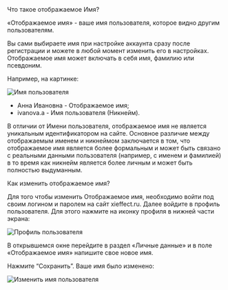 
<AnchorHeading type="h1" id="username">
  Что такое отображаемое Имя?
</AnchorHeading>

«Отображаемое имя» - ваше имя пользователя, которое видно другим пользователям. 

Вы сами выбираете имя при настройке аккаунта сразу после регистрации и можете в любой момент изменить его в настройках. Отображаемое имя может включать в себя имя, фамилию или псевдоним.

Например, на картинке:

<Image
  width={960}
  height={116}
  src="/assets/markdown/work-beginning/username.png"
  alt="Имя пользователя"
  noRatio
/>

- Анна Ивановна - Отображаемое имя;
- ivanova.a - Имя пользователя (Никнейм).

В отличии от Имени пользователя, отображаемое имя не является уникальным идентификатором на сайте. Основное различие между отображаемым именем и никнеймом заключается в том, что отображаемое имя является более формальным и может быть связано с реальными данными пользователя (например, с именем и фамилией) в то время как никнейм является более личным и может быть полностью выдуманным.

<AnchorHeading type="h2" id="change-username">
  Как изменить отображаемое имя?
</AnchorHeading>

Для того чтобы изменить Отображаемое имя, необходимо войти под своим логином и паролем на сайт <Link href="https://xieffect.ru/">xieffect.ru</Link>. Далее войдите в профиль пользователя. Для этого нажмите на иконку профиля в нижней части экрана:

<Image
  width={248}
  height={686}
  src="/assets/markdown/account/profile.jpeg"
  alt="Профиль пользователя"
/>

В открывшемся окне перейдите в раздел «Личные данные» и в поле «Отображаемое имя» напишите свое новое имя. 

Нажмите “Сохранить”. Ваше имя было изменено:

<Image
  width={960}
  height={403}
  src="/assets/markdown/work-beginning/change-nickname.jpg"
  alt="Изменить имя пользователя"
  noRatio
/>

